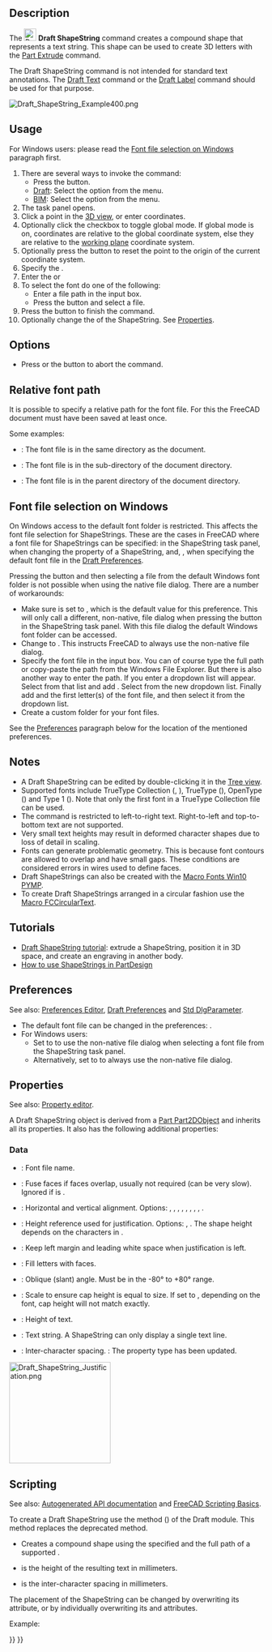 <languages/>
<translate>

<!--T:24-->
{{Docnav
|[[Draft_Facebinder|Facebinder]]
|[[Draft_Hatch|Hatch]]
|[[Draft_Workbench|Draft]]
|IconL=Draft_Facebinder.svg 
|IconR=Draft_Hatch.svg 
|IconC=Workbench_Draft.svg
}}

<!--T:13-->
{{GuiCommand
|Name=Draft ShapeString
|MenuLocation=Drafting → Shape from text<br>Annotation → Shape from text
|Workbenches=[[Draft_Workbench|Draft]], [[BIM_Workbench|BIM]]
|Shortcut=
|Version=0.14
|SeeAlso=[[Draft_Text|Draft Text]], [[Draft_Label|Draft Label]], [[Part_Extrude|Part Extrude]]
}}

==Description== <!--T:1-->

<!--T:2-->
The [[Image:Draft_ShapeString.svg|24px]] '''Draft ShapeString''' command creates a compound shape that represents a text string. This shape can be used to create 3D letters with the [[Part_Extrude|Part Extrude]] command.

<!--T:19-->
The Draft ShapeString command is not intended for standard text annotations. The [[Draft_Text|Draft Text]] command or the [[Draft_Label|Draft Label]] command should be used for that purpose.

</translate>
[[Image:Draft_ShapeString_Example400.png]]
<translate>
<!--T:14-->
{{Caption|Single point required to position the ShapeString}}

==Usage== <!--T:3-->

<!--T:47-->
For Windows users: please read the [[#Font_file_selection_on_Windows|Font file selection on Windows]] paragraph first.

<!--T:27-->
# There are several ways to invoke the command:
#* Press the {{Button|[[Image:Draft_ShapeString.svg|16px]] [[Draft_ShapeString|Shape from text]]}} button.
#* [[Draft_Workbench|Draft]]: Select the {{MenuCommand|Drafting → [[Image:Draft_ShapeString.svg|16px]] Shape from text}} option from the menu.
#* [[BIM_Workbench|BIM]]: Select the {{MenuCommand|Annotation → [[Image:Draft_ShapeString.svg|16px]] Shape from text}} option from the menu.
# The {{MenuCommand|ShapeString}} task panel opens.
# Click a point in the [[3D_view|3D view]], or enter coordinates.
# Optionally click the {{MenuCommand|Global}} checkbox to toggle global mode. If global mode is on, coordinates are relative to the global coordinate system, else they are relative to the [[Draft_SelectPlane|working plane]] coordinate system. {{Version|1.1}}
# Optionally press the {{Button|Reset Point}} button to reset the point to the origin of the current coordinate system.
# Specify the {{MenuCommand|Height}}.
# Enter the {{MenuCommand|String}}{{VersionNoteMinus|1.0}} or {{MenuCommand|Text}}{{VersionNote|1.1}} 
# To select the font do one of the following:
#* Enter a file path in the {{MenuCommand|Font file}} input box.
#* Press the {{Button|...}} button and select a file.
# Press the {{Button|OK}} button to finish the command.
# Optionally change the {{PropertyData|Justification}} of the ShapeString. See [[#Properties|Properties]].

==Options== <!--T:5-->

<!--T:6-->
* Press {{KEY|Esc}} or the {{Button|Cancel}} button to abort the command.

==Relative font path== <!--T:49-->

<!--T:50-->
{{version|1.1}}

<!--T:51-->
It is possible to specify a relative path for the font file. For this the FreeCAD document must have been saved at least once.

<!--T:52-->
Some examples:
* {{FileName|./SomeFont.ttf}}: The font file is in the same directory as the document.
* {{FileName|./MyDirectory/SomeFont.ttf}}: The font file is in the {{FileName|MyDirectory}} sub-directory of the document directory.
* {{FileName|../SomeFont.ttf}}: The font file is in the parent directory of the document directory.

==Font file selection on Windows== <!--T:43-->

<!--T:44-->
On Windows access to the default font folder is restricted. This affects the font file selection for ShapeStrings. These are the cases in FreeCAD where a font file for ShapeStrings can be specified: in the ShapeString task panel, when changing the {{PropertyData|Font File}} property of a ShapeString, and, {{VersionMinus|1.0}}, when specifying the default font file in the [[Draft_Preferences#Texts_and_dimensions|Draft Preferences]].

<!--T:45-->
Pressing the {{Button|...}} button and then selecting a file from the default Windows font folder is not possible when using the native file dialog. There are a number of workarounds:
* Make sure {{MenuCommand|DontUseNativeFontDialog}} is set to {{True}}, which is the default value for this preference. This will only call a different, non-native, file dialog when pressing the {{Button|...}} button in the ShapeString task panel. With this file dialog the default Windows font folder can be accessed.
* Change {{MenuCommand|DontUseNativeDialog}} to {{True}}. This instructs FreeCAD to always use the non-native file dialog.
* Specify the font file in the input box. You can of course type the full path or copy-paste the path from the Windows File Explorer. But there is also another way to enter the path. If you enter {{Value|C:\}} a dropdown list will appear. Select {{Value|Windows}} from that list and add {{Value|\F}}. Select {{Value|Fonts}} from the new dropdown list. Finally add {{Value|\}} and the first letter(s) of the font file, and then select it from the dropdown list.
* Create a custom folder for your font files.

<!--T:46-->
See the [[#Preferences|Preferences]] paragraph below for the location of the mentioned preferences.

==Notes== <!--T:33-->

<!--T:12-->
* A Draft ShapeString can be edited by double-clicking it in the [[Tree_view|Tree view]].
* Supported fonts include TrueType Collection ({{FileName|.ttc}}, {{Version|1.1}}), TrueType ({{FileName|.ttf}}), OpenType ({{FileName|.otf}}) and Type 1 ({{FileName|.pfb}}). Note that only the first font in a TrueType Collection file can be used.
* The command is restricted to left-to-right text. Right-to-left and top-to-bottom text are not supported.
* Very small text heights may result in deformed character shapes due to loss of detail in scaling.
* Fonts can generate problematic geometry. This is because font contours are allowed to overlap and have small gaps. These conditions are considered errors in wires used to define faces.
* Draft ShapeStrings can also be created with the [[Macro_Fonts_Win10_PYMP|Macro Fonts Win10 PYMP]].
* To create Draft ShapeStrings arranged in a circular fashion use the [[Macro_FCCircularText|Macro FCCircularText]].

==Tutorials== <!--T:18-->

<!--T:28-->
* [[Draft_ShapeString_tutorial|Draft ShapeString tutorial]]: extrude a ShapeString, position it in 3D space, and create an engraving in another body.
* [https://forum.freecadweb.org/viewtopic.php?f=3&t=36623 How to use ShapeStrings in PartDesign]

==Preferences== <!--T:31-->

<!--T:42-->
See also: [[Preferences_Editor|Preferences Editor]], [[Draft_Preferences|Draft Preferences]] and [[Std_DlgParameter|Std DlgParameter]].

<!--T:32-->
* The default font file can be changed in the preferences: {{MenuCommand|Edit → Preferences... → Draft → Texts and dimensions → Default ShapeString font file}}.
* For Windows users:
** Set {{MenuCommand|Tools → Edit parameters... → BaseApp → Preferences → Dialog → DontUseNativeFontDialog}} to {{True}} to use the non-native file dialog when selecting a font file from the ShapeString task panel.
** Alternatively, set {{MenuCommand|Tools → Edit parameters... → BaseApp → Preferences → Dialog → DontUseNativeDialog}} to {{True}} to always use the non-native file dialog.

==Properties== <!--T:7-->

<!--T:34-->
See also: [[Property_editor|Property editor]].

<!--T:35-->
A Draft ShapeString object is derived from a [[Part_Part2DObject|Part Part2DObject]] and inherits all its properties. It also has the following additional properties:

===Data=== <!--T:36-->

<!--T:37-->
{{TitleProperty|Draft}}

<!--T:8-->
* {{PropertyData|Font File|File}}: Font file name.
* {{PropertyData|Fuse|Bool}}: Fuse faces if faces overlap, usually not required (can be very slow). Ignored if {{PropertyData|Make Face}} is {{FALSE}}. {{Version|1.0}}
* {{PropertyData|Justification|Enumeration}}: Horizontal and vertical alignment. Options: {{value|Top-Left}}, {{value|Top-Center}}, {{value|Top-Right}}, {{value|Middle-Left}}, {{value|Middle-Center}}, {{value|Middle-Right}}, {{value|Bottom-Left}}, {{value|Bottom-Center}}, {{value|Bottom-Right}}. {{Version|1.0}}
* {{PropertyData|Justification Reference|Enumeration}}: Height reference used for justification. Options: {{value|Cap Height}}, {{value|Shape Height}}. The shape height depends on the characters in {{PropertyData|String}}. {{Version|1.0}}
* {{PropertyData|Keep Left Margin|Bool}}: Keep left margin and leading white space when justification is left. {{Version|1.0}}
* {{PropertyData|Make Face|Bool}}: Fill letters with faces.
* {{PropertyData|Oblique Angle|Angle}}: Oblique (slant) angle. Must be in the -80° to +80° range. {{Version|1.0}}
* {{PropertyData|Scale To Size|Bool}}: Scale to ensure cap height is equal to size. If set to {{FALSE}}, depending on the font, cap height will not match {{PropertyData|Size}} exactly. {{Version|1.0}}
* {{PropertyData|Size|Length}}: Height of text.
* {{PropertyData|String|String}}: Text string. A ShapeString can only display a single text line.
* {{PropertyData|Tracking|Distance}}: Inter-character spacing. {{Version|1.0}}: The property type has been updated.

</translate>
[[Image:Draft_ShapeString_Justification.png|200px]]
<translate>
<!--T:48-->
{{Caption|The height of the red rectangle (solid line) is equal to the cap height.<br>
The height of the green rectangle (dashed line) is equal to the shape height.<br>
The corners, the midpoints of the edges, and the center of the rectangles<br>
match the 9 justification options: Top-Left to Bottom-Right.}}

==Scripting== <!--T:41-->

<!--T:9-->
See also: [https://freecad.github.io/SourceDoc/ Autogenerated API documentation] and [[FreeCAD Scripting Basics|FreeCAD Scripting Basics]].

<!--T:10-->
To create a Draft ShapeString use the {{incode|make_shapestring}} method ({{Version|0.19}}) of the Draft module. This method replaces the deprecated {{incode|makeShapeString}} method.

</translate>
{{Code|code=
shapestring = make_shapestring(String, FontFile, Size=100, Tracking=0)
}}
<translate>

<!--T:15-->
* Creates a {{incode|shapestring}} compound shape using the specified {{incode|String}} and the full path of a supported {{incode|FontFile}}.
* {{incode|Size}} is the height of the resulting text in millimeters.
* {{incode|Tracking}} is the inter-character spacing in millimeters.

<!--T:22-->
The placement of the ShapeString can be changed by overwriting its {{incode|Placement}} attribute, or by individually overwriting its {{incode|Placement.Base}} and {{incode|Placement.Rotation}} attributes.

<!--T:11-->
Example:

</translate>
{{Code|code=
import FreeCAD as App
import Draft

doc = App.newDocument()

font1 = "/usr/share/fonts/truetype/msttcorefonts/Arial.ttf"
font2 = "/usr/share/fonts/truetype/dejavu/DejaVuSerif.ttf"
font3 = "/usr/share/fonts/truetype/freefont/FreeSerifItalic.ttf"

S1 = Draft.make_shapestring("This is a sample text", font1, 200)

S2 = Draft.make_shapestring("Inclined text", font2, 200, 10)

zaxis = App.Vector(0, 0, 1)
p2 = App.Vector(-1000, 500, 0)
place2 = App.Placement(p2, App.Rotation(zaxis, 45))
S2.Placement = place2

S3 = Draft.make_shapestring("Upside-down text", font3, 200, 10)
S3.Placement.Base = App.Vector(0, -1000, 0)
S3.Placement.Rotation = App.Rotation(zaxis, 180)

doc.recompute()
}}
<translate>


<!--T:23-->
{{Docnav
|[[Draft_Facebinder|Facebinder]]
|[[Draft_Hatch|Hatch]]
|[[Draft_Workbench|Draft]]
|IconL=Draft_Facebinder.svg 
|IconR=Draft_Hatch.svg 
|IconC=Workbench_Draft.svg
}}

</translate>
{{Draft Tools navi{{#translation:}}}}
{{Userdocnavi{{#translation:}}}}